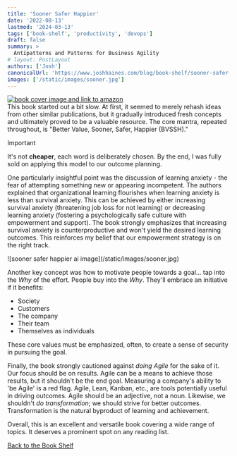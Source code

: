 ```yaml
---
title: 'Sooner Safer Happier'
date: '2022-08-13'
lastmod: '2024-03-13'
tags: ['book-shelf', 'productivity', 'devops']
draft: false
summary: >
  Antipatterns and Patterns for Business Agility
# layout: PostLayout
authors: ['Josh']
canonicalUrl: 'https://www.joshhaines.com/blog/book-shelf/sooner-safer-happier'
images: ['/static/images/sooner.jpg']
---
```


<div className="mx-auto w-1/3">
  <a href="https://www.amazon.com/Sooner-Safer-Happier-Antipatterns-Patterns/dp/1950508412">
    <img
      alt="book cover image and link to amazon"
      src="https://m.media-amazon.com/images/I/41LYjbp7bSL._SY445_SX342_.jpg"
    />
  </a>
</div>
This book started out a bit slow. At first, it seemed to merely rehash ideas from other similar
publications, but it gradually introduced fresh concepts and ultimately proved to be a valuable
resource. The core mantra, repeated throughout, is "Better Value, Sooner, Safer, Happier (BVSSH)."

> [!IMPORTANT]
> It's not **cheaper**, each word is deliberately chosen. By the end, I was fully sold on applying this model to our outcome planning.

One particularly insightful point was the discussion of learning anxiety - the fear of attempting something new or appearing incompetent. The authors explained that organizational learning flourishes when learning anxiety is less than survival anxiety. This can be achieved by either increasing survival anxiety (threatening job loss for not learning) or decreasing learning anxiety (fostering a psychologically safe culture with empowerment and support). The book strongly emphasizes that increasing survival anxiety is counterproductive and won't yield the desired learning outcomes. This reinforces my belief that our empowerment strategy is on the right track.

<div className="-mx-2 flex flex-wrap justify-center overflow-hidden xl:-mx-2">
  <div className="my-1 w-full overflow-hidden px-2 xl:my-1 xl:w-3/4 xl:px-2">
    ![sooner safer happier ai image](/static/images/sooner.jpg)
  </div>
</div>

Another key concept was how to motivate people towards a goal... tap into the _Why_ of the effort. People buy into the _Why_. They'll embrace an initiative if it benefits:

- Society
- Customers
- The company
- Their team
- Themselves as individuals

These core values must be emphasized, often, to create a sense of security in pursuing the goal.

Finally, the book strongly cautioned against _doing Agile_ for the sake of it. Our focus should be on results. Agile can be a means to achieve those results, but it shouldn't be the end goal. Measuring a company's ability to 'be Agile' is a red flag. Agile, Lean, Kanban, etc., are tools potentially useful in driving outcomes. Agile should be an adjective, not a noun. Likewise, we shouldn't _do transformation_; we should strive for better outcomes. Transformation is the natural byproduct of learning and achievement.

Overall, this is an excellent and versatile book covering a wide range of topics. It deserves a prominent spot on any reading list.

[Back to the Book Shelf](/blog/book-shelf)
